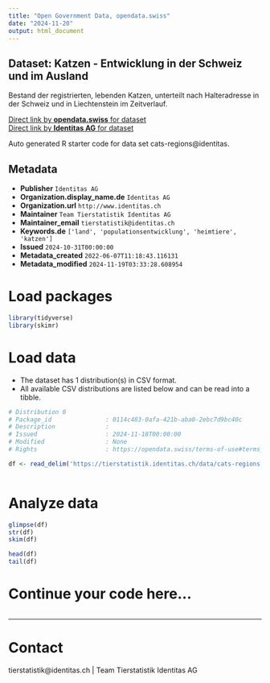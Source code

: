 ```yaml
---
title: "Open Government Data, opendata.swiss"
date: "2024-11-20"
output: html_document
---
```


## Dataset: Katzen - Entwicklung in der Schweiz und im Ausland

Bestand der registrierten, lebenden Katzen, unterteilt nach Halteradresse in der Schweiz und in Liechtenstein im Zeitverlauf.

[Direct link by **opendata.swiss** for dataset](https://opendata.swiss/de/dataset/katzen-entwicklung-in-der-schweiz-und-im-ausland)<br>
[Direct link by **Identitas AG** for dataset](https://tierstatistik.identitas.ch/)

Auto generated R starter code for data set cats-regions@identitas.

## Metadata

- **Publisher** `Identitas AG`
- **Organization.display_name.de** `Identitas AG`
- **Organization.url** `http://www.identitas.ch`
- **Maintainer** `Team Tierstatistik Identitas AG`
- **Maintainer_email** `tierstatistik@identitas.ch`
- **Keywords.de** `['land', 'populationsentwicklung', 'heimtiere', 'katzen']`
- **Issued** `2024-10-31T00:00:00`
- **Metadata_created** `2022-06-07T11:18:43.116131`
- **Metadata_modified** `2024-11-19T03:33:28.608954`


# Load packages

```r

library(tidyverse)
library(skimr)

```

# Load data

-   The dataset has 1 distribution(s) in CSV format.
-   All available CSV distributions are listed below and can be read into a tibble.

```r

# Distribution 0
# Package_id               : 0114c483-0afa-421b-aba0-2ebc7d9bc40c
# Description              : 
# Issued                   : 2024-11-18T00:00:00
# Modified                 : None
# Rights                   : https://opendata.swiss/terms-of-use#terms_by

df <- read_delim('https://tierstatistik.identitas.ch/data/cats-regions.csv')



```

# Analyze data

```r

glimpse(df)
str(df)
skim(df)

head(df)
tail(df)

```

# Continue your code here...

```r

```

------------------------------------------------------------------------

# Contact

tierstatistik@identitas.ch | Team Tierstatistik Identitas AG
